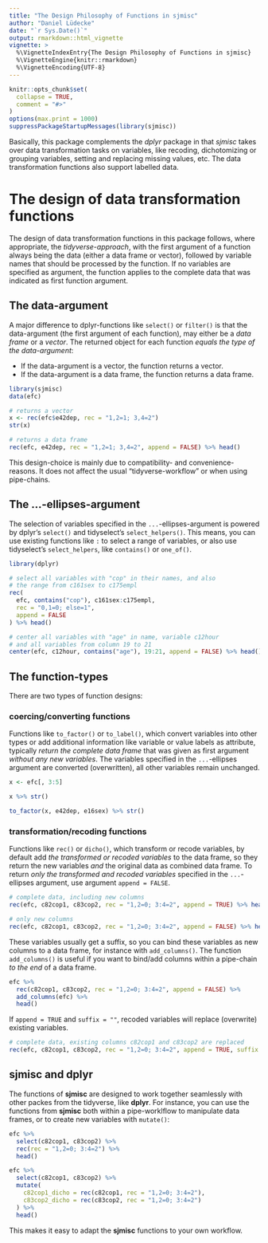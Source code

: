 ```yaml
---
title: "The Design Philosophy of Functions in sjmisc"
author: "Daniel Lüdecke"
date: "`r Sys.Date()`"
output: rmarkdown::html_vignette
vignette: >
  %\VignetteIndexEntry{The Design Philosophy of Functions in sjmisc}
  %\VignetteEngine{knitr::rmarkdown}
  %\VignetteEncoding{UTF-8}
---
```


```r
knitr::opts_chunk$set(
  collapse = TRUE, 
  comment = "#>"
)
options(max.print = 1000)
suppressPackageStartupMessages(library(sjmisc))
```

Basically, this package complements the _dplyr_ package in that _sjmisc_ takes over data transformation tasks on variables, like recoding, dichotomizing or grouping variables, setting and replacing missing values, etc. The data transformation functions also support labelled data.

# The design of data transformation functions

The design of data transformation functions in this package follows, where appropriate, the _tidyverse-approach_, with the first argument of a function always being the data (either a data frame or vector), followed by variable names that should be processed by the function. If no variables are specified as argument, the function applies to the complete data that was indicated as first function argument.

## The data-argument

A major difference to dplyr-functions like `select()` or `filter()` is that the data-argument (the first argument of each function), may either be a _data frame_ or a _vector_. The returned object for each function _equals the type of the data-argument_:

  * If the data-argument is a vector, the function returns a vector.
  * If the data-argument is a data frame, the function returns a data frame.

```r
library(sjmisc)
data(efc)

# returns a vector
x <- rec(efc$e42dep, rec = "1,2=1; 3,4=2")
str(x)

# returns a data frame
rec(efc, e42dep, rec = "1,2=1; 3,4=2", append = FALSE) %>% head()
```

This design-choice is mainly due to compatibility- and convenience-reasons. It does not affect the usual "tidyverse-workflow" or when using pipe-chains.

## The ...-ellipses-argument

The selection of variables specified in the `...`-ellipses-argument is powered by dplyr's `select()` and tidyselect's `select_helpers()`. This means, you can use existing functions like `:` to select a range of variables, or also use tidyselect's `select_helpers`, like `contains()` or `one_of()`.

```r
library(dplyr)
```
```r
# select all variables with "cop" in their names, and also
# the range from c161sex to c175empl
rec(
  efc, contains("cop"), c161sex:c175empl, 
  rec = "0,1=0; else=1", 
  append = FALSE
) %>% head()

# center all variables with "age" in name, variable c12hour
# and all variables from column 19 to 21
center(efc, c12hour, contains("age"), 19:21, append = FALSE) %>% head()
```

## The function-types

There are two types of function designs:

### coercing/converting functions

Functions like `to_factor()` or `to_label()`, which convert variables into other types or add additional information like variable or value labels as attribute, typically _return the complete data frame_ that was given as first argument _without any new variables_. The variables specified in the `...`-ellipses argument are converted (overwritten), all other variables remain unchanged.

```r
x <- efc[, 3:5]

x %>% str()

to_factor(x, e42dep, e16sex) %>% str()
```

### transformation/recoding functions

Functions like `rec()` or `dicho()`, which transform or recode variables, by default add _the transformed or recoded variables_ to the data frame, so they return the new variables _and_ the original data as combined data frame. To return _only the transformed and recoded variables_ specified in the `...`-ellipses argument, use argument `append = FALSE`.

```r
# complete data, including new columns
rec(efc, c82cop1, c83cop2, rec = "1,2=0; 3:4=2", append = TRUE) %>% head()

# only new columns
rec(efc, c82cop1, c83cop2, rec = "1,2=0; 3:4=2", append = FALSE) %>% head()
```

These variables usually get a suffix, so you can bind these variables as new columns to a data frame, for instance with `add_columns()`. The function `add_columns()` is useful if you want to bind/add columns within a pipe-chain _to the end_ of a data frame.

```r
efc %>% 
  rec(c82cop1, c83cop2, rec = "1,2=0; 3:4=2", append = FALSE) %>% 
  add_columns(efc) %>% 
  head()
```

If `append = TRUE` and `suffix = ""`, recoded variables will replace (overwrite) existing variables.

```r
# complete data, existing columns c82cop1 and c83cop2 are replaced
rec(efc, c82cop1, c83cop2, rec = "1,2=0; 3:4=2", append = TRUE, suffix = "") %>% head()
```

## sjmisc and dplyr

The functions of **sjmisc** are designed to work together seamlessly with other packes from the tidyverse, like **dplyr**. For instance, you can use the functions from **sjmisc** both within a pipe-worklflow to manipulate data frames, or to create new variables with `mutate()`:

```r
efc %>% 
  select(c82cop1, c83cop2) %>% 
  rec(rec = "1,2=0; 3:4=2") %>% 
  head()

efc %>% 
  select(c82cop1, c83cop2) %>% 
  mutate(
    c82cop1_dicho = rec(c82cop1, rec = "1,2=0; 3:4=2"),
    c83cop2_dicho = rec(c83cop2, rec = "1,2=0; 3:4=2")
  ) %>% 
  head()
```

This makes it easy to adapt the **sjmisc** functions to your own workflow.

